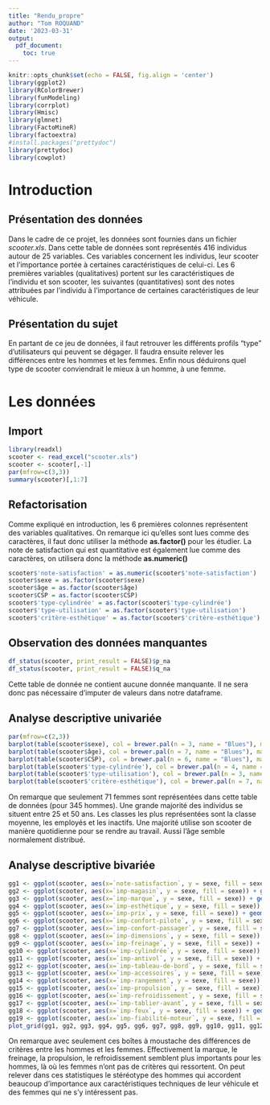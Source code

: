 ```yaml
---
title: "Rendu_propre"
author: "Tom ROQUAND"
date: '2023-03-31'
output: 
  pdf_document:
    toc: true
---
```


```r
knitr::opts_chunk$set(echo = FALSE, fig.align = 'center')
library(ggplot2)
library(RColorBrewer)
library(funModeling)
library(corrplot)
library(Hmisc)
library(glmnet)
library(FactoMineR)
library(factoextra)
#install.packages("prettydoc")
library(prettydoc)
library(cowplot)
```


# Introduction  
## Présentation des données
Dans le cadre de ce projet, les données sont fournies dans un fichier *scooter.xls*. Dans cette table de données sont représentés 416 individus autour de 25 variables. Ces variables concernent les individus, leur scooter et l'importance portée à certaines caractéristiques de celui-ci. Les 6 premières variables (qualitatives) portent sur les caractéristiques de l'individu et son scooter, les suivantes (quantitatives) sont des notes attribuées par l'individu à l'importance de certaines caractéristiques de leur véhicule. 

## Présentation du sujet
En partant de ce jeu de données, il faut retrouver les différents profils "type" d'utilisateurs qui peuvent se dégager. Il faudra ensuite relever les différences entre les hommes et les femmes. Enfin nous déduirons quel type de scooter conviendrait le mieux à un homme, à une femme.


# Les données
## Import 
```r
library(readxl)
scooter <- read_excel("scooter.xls")
scooter <- scooter[,-1]
par(mfrow=c(3,3))
summary(scooter)[,1:7]
```

## Refactorisation
Comme expliqué en introduction, les 6 premières colonnes représentent des variables qualitatives. On remarque ici qu'elles sont lues comme des caractères, il faut donc utiliser la méthode **as.factor()** pour les étudier. La note de satisfaction qui est quantitative est également lue comme des caractères, on utilisera donc la méthode **as.numeric()**
```r
scooter$'note-satisfaction' = as.numeric(scooter$'note-satisfaction')
scooter$sexe = as.factor(scooter$sexe)
scooter$âge = as.factor(scooter$âge)
scooter$CSP = as.factor(scooter$CSP)
scooter$'type-cylindrée' = as.factor(scooter$'type-cylindrée')
scooter$'type-utilisation' = as.factor(scooter$'type-utilisation')
scooter$'critère-esthétique' = as.factor(scooter$'critère-esthétique')
```


## Observation des données manquantes
```r
df_status(scooter, print_result = FALSE)$p_na
df_status(scooter, print_result = FALSE)$q_na
```
Cette table de donnée ne contient aucune donnée manquante. Il ne sera donc pas nécessaire d'imputer de valeurs dans notre dataframe. 


## Analyse descriptive univariée
```r
par(mfrow=c(2,3))
barplot(table(scooter$sexe), col = brewer.pal(n = 3, name = "Blues"), main = "Sexe")
barplot(table(scooter$âge), col = brewer.pal(n = 7, name = "Blues"), main = "Age")
barplot(table(scooter$CSP), col = brewer.pal(n = 6, name = "Blues"), main = "CSP")
barplot(table(scooter$'type-cylindrée'), col = brewer.pal(n = 4, name = "Blues"), main = "Cylindrée")
barplot(table(scooter$'type-utilisation'), col = brewer.pal(n = 3, name = "Blues"), main = "Utilisation")
barplot(table(scooter$'critère-esthétique'), col = brewer.pal(n = 7, name = "Blues"), main = "Critère Esthétique")
```
On remarque que seulement 71 femmes sont représentées dans cette table de données (pour 345 hommes). Une grande majorité des individus se situent entre 25 et 50 ans. Les classes les plus représentées sont la classe moyenne, les employés et les inactifs. Une majorité utilise son scooter de manière quotidienne pour se rendre au travail. Aussi l'âge semble normalement distribué. 

## Analyse descriptive bivariée
```r
gg1 <- ggplot(scooter, aes(x=`note-satisfaction`, y = sexe, fill = sexe)) + geom_boxplot() + theme_light() + scale_fill_brewer(palette = "Blues")
gg2 <- ggplot(scooter, aes(x=`imp-magasin`, y = sexe, fill = sexe)) + geom_boxplot() + theme_light() + scale_fill_brewer(palette = "Blues")
gg3 <- ggplot(scooter, aes(x=`imp-marque`, y = sexe, fill = sexe)) + geom_boxplot() + theme_light() + scale_fill_brewer(palette = "Blues")
gg4 <- ggplot(scooter, aes(x=`imp-esthétique`, y = sexe, fill = sexe)) + geom_boxplot() + theme_light() + scale_fill_brewer(palette = "Blues")
gg5 <- ggplot(scooter, aes(x=`imp-prix`, y = sexe, fill = sexe)) + geom_boxplot() + theme_light() + scale_fill_brewer(palette = "Blues")
gg6 <- ggplot(scooter, aes(x=`imp-confort-pilote`, y = sexe, fill = sexe)) + geom_boxplot() + theme_light() + scale_fill_brewer(palette = "Blues")
gg7 <- ggplot(scooter, aes(x=`imp-confort-passager`, y = sexe, fill = sexe)) + geom_boxplot() + theme_light() + scale_fill_brewer(palette = "Blues")
gg8 <- ggplot(scooter, aes(x=`imp-dimensions`, y = sexe, fill = sexe)) + geom_boxplot() + theme_light() + scale_fill_brewer(palette = "Blues")
gg9 <- ggplot(scooter, aes(x=`imp-freinage`, y = sexe, fill = sexe)) + geom_boxplot() + theme_light() + scale_fill_brewer(palette = "Blues")
gg10 <- ggplot(scooter, aes(x=`imp-cylindrée`, y = sexe, fill = sexe)) + geom_boxplot() + theme_light() + scale_fill_brewer(palette = "Blues")
gg11 <- ggplot(scooter, aes(x=`imp-antivol`, y = sexe, fill = sexe)) + geom_boxplot() + theme_light() + scale_fill_brewer(palette = "Blues")
gg12 <- ggplot(scooter, aes(x=`imp-tableau-de-bord`, y = sexe, fill = sexe)) + geom_boxplot() + theme_light() + scale_fill_brewer(palette = "Blues")
gg13 <- ggplot(scooter, aes(x=`imp-accessoires`, y = sexe, fill = sexe)) + geom_boxplot() + theme_light() + scale_fill_brewer(palette = "Blues")
gg14 <- ggplot(scooter, aes(x=`imp-rangement`, y = sexe, fill = sexe)) + geom_boxplot() + theme_light() + scale_fill_brewer(palette = "Blues")
gg15 <- ggplot(scooter, aes(x=`imp-propulsion`, y = sexe, fill = sexe)) + geom_boxplot() + theme_light() + scale_fill_brewer(palette = "Blues")
gg16 <- ggplot(scooter, aes(x=`imp-refroidissement`, y = sexe, fill = sexe)) + geom_boxplot() + theme_light() + scale_fill_brewer(palette = "Blues")
gg17 <- ggplot(scooter, aes(x=`imp-tablier-avant`, y = sexe, fill = sexe)) + geom_boxplot() + theme_light() + scale_fill_brewer(palette = "Blues")
gg18 <- ggplot(scooter, aes(x=`imp-feux`, y = sexe, fill = sexe)) + geom_boxplot() + theme_light() + scale_fill_brewer(palette = "Blues")
gg19 <- ggplot(scooter, aes(x=`imp-fiabilité-moteur`, y = sexe, fill = sexe)) + geom_boxplot() + theme_light() + scale_fill_brewer(palette = "Blues")
plot_grid(gg1, gg2, gg3, gg4, gg5, gg6, gg7, gg8, gg9, gg10, gg11, gg12, gg13, gg14, gg15, gg16, gg17, gg18, gg19, ncol = 3)
```
On remarque avec seulement ces boîtes à moustache des différences de critères entre les hommes et les femmes. Effectivement la marque, le freinage, la propulsion, le refroidissement semblent plus importants pour les hommes, là où les femmes n'ont pas de critères qui ressortent. On peut relever dans ces statistiques le stéréotype des hommes qui accordent beaucoup d'importance aux caractéristiques techniques de leur véhicule et des femmes qui ne s'y intéressent pas.

